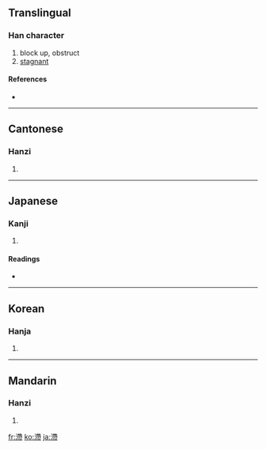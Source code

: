 {{see|滞}}
==Translingual==

===Han character===
{{Han char|rn=85|rad=水|as=11|sn=14|four=3412<sub>7</sub>|canj=水大心月 (EKPB)}}

# block up, obstruct
# [[stagnant]]

====References====
* {{Han ref|kx=0643.290|dkj=18075|dj=1051.100|hdz=31715.020|uh=6EEF|ud=28399|bh=BAA2|bd=47778}}

----

==Cantonese==

===Hanzi===
{{yue-hanzi|jyut=|y=jai6}}

# {{defn|Cantonese}}

----

==Japanese==

===Kanji===
{{ja-kanji|grade=|rs=水11}}

# {{defn|Japanese}}

====Readings====
* {{ja-readings|on=[[たい]] (tai)|kun=[[とどこおる]] (todokooru)}}

----

==Korean==

===Hanja===
{{ko-hanja|hangeul=체|eumhun=|rv=che|mr=ch'e|y=chey}}

# {{defn|Korean}}

----

==Mandarin==

===Hanzi===
{{cmn-hanzi|sim=滞|pin=[[zhì]] ([[zhi4]])|wg=chih<sup>4</sup>}}

# {{defn|Mandarin}}

[[fr:滯]]
[[ko:滯]]
[[ja:滯]]